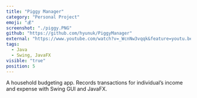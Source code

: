 ```yaml
---
title: "Piggy Manager"
category: "Personal Project"
emoji: "💰"
screenshot: "./piggy.PNG"
github: "https://github.com/hyunuk/PiggyManager"
external: "https://www.youtube.com/watch?v=_WcnNw3vqqk&feature=youtu.be"
tags:
  - Java
  - Swing, JavaFX
visible: "true"
position: 5
---
```


A household budgeting app. Records transactions for individual’s income and expense with Swing GUI and JavaFX.
